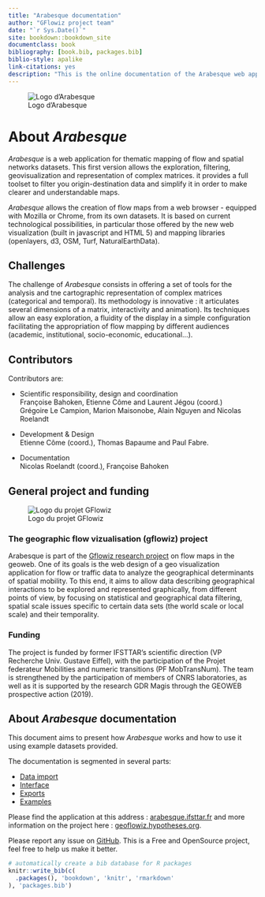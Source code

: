 --- 
title: "Arabesque documentation"
author: "GFlowiz project team"
date: "`r Sys.Date()`"
site: bookdown::bookdown_site
documentclass: book
bibliography: [book.bib, packages.bib]
biblio-style: apalike
link-citations: yes
description: "This is the online documentation of the Arabesque web application."
---

![Logo d'Arabesque](images/logo_arabesque_clair.png)

# About _Arabesque_ {-}

_Arabesque_ is a web application for thematic mapping of flow and spatial networks datasets.
This first version allows the exploration, filtering, geovisualization 
and representation of complex matrices. 
it provides a full toolset to filter you origin-destination data and 
simplify it in order to make clearer and understandable maps.

_Arabesque_ allows the creation of flow maps from a web browser - 
equipped with Mozilla or Chrome, from its own datasets.
It is based on current technological possibilities, in particular 
those offered by the new web visualization (built in javascript and HTML 5) 
and mapping libraries (openlayers, d3, OSM, Turf, NaturalEarthData). 

## Challenges {-}

The challenge of _Arabesque_ consists in offering a set of tools for 
the analysis and tne cartographic representation of complex matrices 
(categorical and temporal). Its methodology is innovative : 
it articulates several dimensions of a matrix, interactivity and animation). 
Its techniques allow an easy exploration, a fluidity of the display 
in a simple configuration facilitating the appropriation of flow mapping 
by different audiences (academic, institutional, socio-economic, educational...).

## Contributors {-}

Contributors are:

- Scientific responsibility, design and coordination </br>
 Françoise Bahoken, Etienne Côme and Laurent Jégou (coord.) </br>
 Grégoire Le Campion, Marion Maisonobe, Alain Nguyen and Nicolas Roelandt
 
- Development & Design </br>
Etienne Côme (coord.), Thomas Bapaume and Paul Fabre.

- Documentation </br>
Nicolas Roelandt (coord.), Françoise Bahoken

## General project and funding {-}

![Logo du projet GFlowiz](images/logo_gflowiz.jpg)

### The geographic flow vizualisation (gflowiz) project {-}

Arabesque is part of the [Gflowiz  research project](https://geoflowiz.hypotheses.org/) on flow maps in the geoweb.
One of its goals is the web design of a geo visualization application for flow
or traffic data to analyze the geographical determinants of spatial mobility. 
To this end, it aims to allow data describing geographical interactions to be explored and represented graphically, from different points of view, 
by focusing on statistical and geographical data filtering, 
spatial scale issues specific to certain data sets 
(the world scale or local scale) and their temporality.

### Funding {-}

The project is funded by former IFSTTAR's scientific direction 
(VP Recherche Univ. Gustave Eiffel), with the participation of the 
Projet federateur Mobilities and numeric transitions (PF MobTransNum). 
The team is strengthened by the participation of members of CNRS laboratories,
as well as it is  supported by the research GDR Magis through the GEOWEB
prospective action (2019).

## About _Arabesque_ documentation {-}

This document aims to present how _Arabesque_ works and how to use it using example datasets provided.

The documentation is segmented in several parts:

* [Data import](./data-import.html)
* [Interface](./interface.html)
* [Exports](./exports.html)
* [Examples](./examples.html)
 
Please find the application at this address : [arabesque.ifsttar.fr](http://arabesque.ifsttar.fr/) and more information on the project here : [geoflowiz.hypotheses.org](https://geoflowiz.hypotheses.org/).

Please report any issue on [GitHub](https://github.com/gflowiz/arabesque). This is a Free and OpenSource project, feel free to help us make it better.



```{r include=FALSE}
# automatically create a bib database for R packages
knitr::write_bib(c(
  .packages(), 'bookdown', 'knitr', 'rmarkdown'
), 'packages.bib')
```
